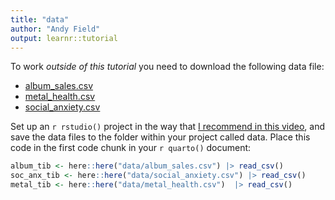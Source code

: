 ```yaml
---
title: "data"
author: "Andy Field"
output: learnr::tutorial
---
```


To work *outside of this tutorial* you need to download the following data file:

* [album_sales.csv](https://www.discovr.rocks/csv/album_sales.csv)
* [metal_health.csv](https://www.discovr.rocks/csv/metal_health.csv)
* [social_anxiety.csv](https://www.discovr.rocks/csv/social_anxiety.csv)

Set up an `r rstudio()` project in the way that [I recommend in this video](https://youtu.be/mqT7c17tofE?si=R0aSApz66fGQKESl), and save the data files to the folder within your project called [data]{.alt}. Place this code in the first code chunk in your `r quarto()` document:

```r
album_tib <- here::here("data/album_sales.csv") |> read_csv()
soc_anx_tib <- here::here("data/social_anxiety.csv") |> read_csv()
metal_tib <- here::here("data/metal_health.csv")  |> read_csv()
```




